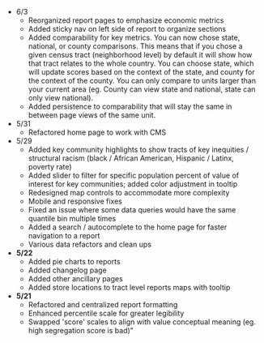 
* 6/3
  * Reorganized report pages to emphasize economic metrics
  * Added sticky nav on left side of report to organize sections
  * Added comparability for key metrics. You can now chose state, national, or county comparisons. This means that if you chose a given census tract (neighborhood level) by default it will show how that tract relates to the whole country. You can choose state, which will update scores based on the context of the state, and county for the context of the county. You can only compare to units larger than your current area (eg. County can view state and national, state can only view national).
  * Added persistence to comparability that will stay the same in between page views of the same unit.
* 5/31
  * Refactored home page to work with CMS
* 5/29
  * Added key community highlights to show tracts of key inequities / structural racism (black / African American, Hispanic / Latinx, poverty rate)
  * Added slider to filter for specific population percent of value of interest for key communities; added color adjustment in tooltip
  * Redesigned map controls to accommodate more complexity
  * Mobile and responsive fixes
  * Fixed an issue where some data queries would have the same quantile bin multiple times
  * Added a search / autocomplete to the home page for faster navigation to a report
  * Various data refactors and clean ups
* **5/22**
  * Added pie charts to reports
  * Added changelog page
  * Added other ancillary pages
  * Added store locations to tract level reports maps with tooltip
* **5/21**
  * Refactored and centralized report formatting
  * Enhanced percentile scale for greater legibility
  * Swapped 'score' scales to align with value conceptual meaning (eg. high segregation score is bad)"
